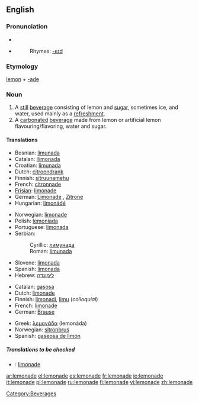 ==English==

===Pronunciation===
* {{IPA|/ˌlɛmənˈeɪd/}}
* {{SAMPA|/%lEm@n"eId/}}
*:Rhymes: [[Rhymes:English:-eɪd|-eɪd]]

===Etymology===
[[lemon]] + [[-ade]]

===Noun===
{{en-noun|s|-}}

# A [[still]] [[beverage]] consisting of lemon and [[sugar]], sometimes ice, and water, used mainly as a [[refreshment]].
# A [[carbonated]] [[beverage]] made from lemon or artificial lemon flavouring/flavoring, water and sugar.

====Translations====
{{trans-top|still beverage}}
*Bosnian: [[limunada#Bosnian|limunada]] {{f}}
*Catalan: [[llimonada]] {{f}}
*Croatian: [[limunada#Croatian|limunada]] {{f}}
*Dutch: [[citroendrank]] {{m}}
*Finnish: [[sitruunamehu]]
*French: [[citronnade]] {{f}}
*[[Frisian]]: [[limonade]]
*German: [[Limonade]] {{f}}, [[Zitrone]] {{f}}
*Hungarian: [[limonádé]]
{{trans-mid}}
*Norwegian: [[limonade]] {{m}}
*Polish: [[lemoniada]] {{f}}
*Portuguese: [[limonada]] {{f}}
*Serbian:
*:Cyrillic: [[лимунада#Serbian|лимунада]] {{f}}
*:Roman: [[limunada#Serbian|limunada]] {{f}}
*Slovene: [[limonada]] {{f}}
*Spanish: [[limonada]] {{f}}
*Hebrew: [[לימונדה]]
{{trans-bottom}}

{{trans-top|carbonated beverage}}
*Catalan: [[gasosa]] {{f}}
*Dutch: [[limonade]] {{m}}
*Finnish: [[limonadi]], [[limu]] (''colloquial'')
*French: [[limonade]] {{f}}
*German: [[Brause]] {{f}}
{{trans-mid}}
*Greek: [[λεμονάδα]] (lemonáda) {{f}}
*Norwegian: [[sitronbrus]] {{m}}
*Spanish: [[gaseosa de limón]] {{f}}
{{trans-bottom}}

=====Translations to be checked=====
{{checktrans}}
*{{ttbc|Frisian}}: [[limonade]]

[[Category:Beverages]]

[[ar:lemonade]]
[[el:lemonade]]
[[es:lemonade]]
[[fr:lemonade]]
[[io:lemonade]]
[[it:lemonade]]
[[pl:lemonade]]
[[ru:lemonade]]
[[fi:lemonade]]
[[vi:lemonade]]
[[zh:lemonade]]